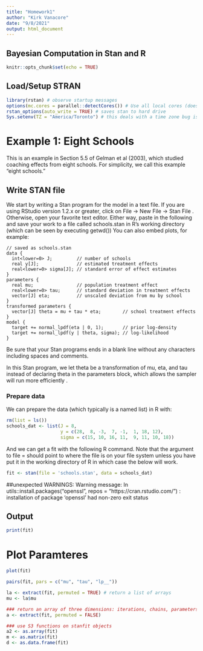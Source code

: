 ```yaml
---
title: "Homework1"
author: "Kirk Vanacore"
date: "9/8/2021"
output: html_document
---
```


## Bayesian Computation in Stan and R 
```r
knitr::opts_chunk$set(echo = TRUE)
```

## Load/Setup STRAN

```r
library(rstan) # observe startup messages
options(mc.cores = parallel::detectCores()) # Use all local cores (does this work for all r packages?)
rstan_options(auto_write = TRUE) # saves stan to hard drive
Sys.setenv(TZ = "America/Toronto") # this deals with a time zone bug issue that was causes an error when running the model

```

# Example 1: Eight Schools
This is an example in Section 5.5 of Gelman et al (2003), which studied coaching effects from eight schools. For simplicity, we call this example "eight schools."

## Write STAN file
We start by writing a Stan program for the model in a text file. If you are using RStudio version 1.2.x or greater, click on File -> New File -> Stan File . Otherwise, open your favorite text editor. Either way, paste in the following and save your work to a file called schools.stan in R's working directory (which can be seen by executing getwd())
You can also embed plots, for example:

```
// saved as schools.stan
data {
  int<lower=0> J;         // number of schools 
  real y[J];              // estimated treatment effects
  real<lower=0> sigma[J]; // standard error of effect estimates 
}
parameters {
  real mu;                // population treatment effect
  real<lower=0> tau;      // standard deviation in treatment effects
  vector[J] eta;          // unscaled deviation from mu by school
}
transformed parameters {
  vector[J] theta = mu + tau * eta;        // school treatment effects
}
model {
  target += normal_lpdf(eta | 0, 1);       // prior log-density
  target += normal_lpdf(y | theta, sigma); // log-likelihood
}

```
Be sure that your Stan programs ends in a blank line without any characters including spaces and comments.

In this Stan program, we let theta be a transformation of mu, eta, and tau instead of declaring theta in the parameters block, which allows the sampler will run more efficiently . 

### Prepare data
We can prepare the data (which typically is a named list) in R with:
```r
rm(list = ls())
schools_dat <- list(J = 8, 
                    y = c(28,  8, -3,  7, -1,  1, 18, 12),
                    sigma = c(15, 10, 16, 11,  9, 11, 10, 18))
```

And we can get a fit with the following R command. Note that the argument to file = should point to where the file is on your file system unless you have put it in the working directory of R in which case the below will work.


```r
fit <- stan(file = 'schools.stan', data = schools_dat)
```

##unexpected WARNINGS: 
Warning message:
In utils::install.packages("openssl", repos = "https://cran.rstudio.com/") :
installation of package ‘openssl’ had non-zero exit status


## Output 
```R
print(fit)

```

# Plot Paramteres
```R

plot(fit)

```


```R

pairs(fit, pars = c("mu", "tau", "lp__"))

```


```R

la <- extract(fit, permuted = TRUE) # return a list of arrays 
mu <- la$mu 

### return an array of three dimensions: iterations, chains, parameters 
a <- extract(fit, permuted = FALSE) 

### use S3 functions on stanfit objects
a2 <- as.array(fit)
m <- as.matrix(fit)
d <- as.data.frame(fit)

```